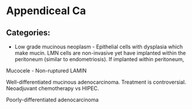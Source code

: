 # Appendiceal Ca


## Categories:

- Low grade mucinous neoplasm - Epithelial cells with dysplasia which make mucin. LMN cells are non-invasive yet have implanted within the peritoneum (similar to endometriosis). If implanted within peritoneum, 

Mucocele - Non-ruptured LAMIN

Well-differentiated mucinous adenocarcinoma.  Treatment is controversial.  Neoadjuvant chemotherapy vs HIPEC. 

Poorly-differentiated adenocarcinoma
